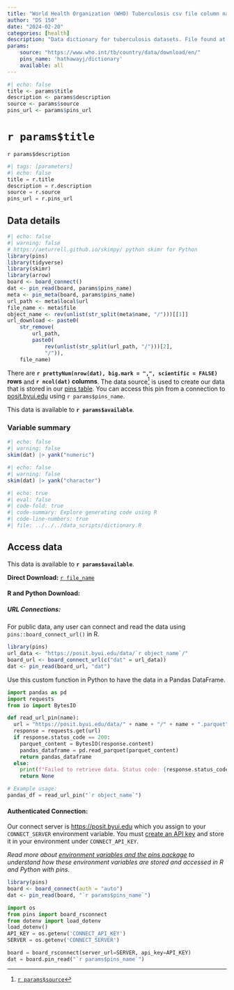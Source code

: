 ```yaml
---
title: "World Health Organization (WHO) Tuberculosis csv file column names"
author: "DS 150"
date: "2024-02-20"
categories: [health]
description: "Data dictionary for tuberculosis datasets. File found at https://extranet.who.int/tme/generateCSV.asp?ds=dictionary"
params: 
    source: "https://www.who.int/tb/country/data/download/en/"
    pins_name: 'hathawayj/dictionary'
    available: all
---
```



```r
#| echo: false
title <- params$title
description <- params$description
source <- params$source
pins_url <- params$pins_url
```

# `r params$title`

`r params$description`

```python
#| tags: [parameters]
#| echo: false
title = r.title
description = r.description
source = r.source
pins_url = r.pins_url

```


## Data details

```r
#| echo: false
#| warning: false
# https://aeturrell.github.io/skimpy/ python skimr for Python
library(pins)
library(tidyverse)
library(skimr)
library(arrow)
board <- board_connect()
dat <- pin_read(board, params$pins_name)
meta <- pin_meta(board, params$pins_name)
url_path <- meta$local$url
file_name <- meta$file
object_name <- rev(unlist(str_split(meta$name, "/")))[[1]]
url_download <- paste0(
    str_remove(
        url_path,
        paste0(
            rev(unlist(str_split(url_path, "/")))[2],
            "/")),
    file_name)
```

There are __`r prettyNum(nrow(dat), big.mark = ",", scientific = FALSE)` rows__ and __`r ncol(dat)` columns__. The data source[^1] is used to create our data that is stored in our [pins table](`r meta$local$url`). You can access this pin from a connection to [posit.byui.edu](https://posit.byui.edu) using ``r params$pins_name``.

This data is available to __`r params$available`__.


### Variable summary

```r
#| echo: false
#| warning: false
skim(dat) |> yank("numeric")
```


```r
#| echo: false
#| warning: false
skim(dat) |> yank("character")
```

```r
#| echo: true
#| eval: false
#| code-fold: true
#| code-summary: Explore generating code using R
#| code-line-numbers: true
#| file: ../../../data_scripts/dictionary.R
```

<!-- ```{python}
#| echo: true
#| eval: false
#| code-fold: true
#| code-summary: Explore generating code using Python
#| code-line-numbers: true
#| file: ../../../data_scripts/YOURFILEPATH
``` -->


## Access data

This data is available to __`r params$available`__.

__Direct Download:__ [`r file_name`](`r url_download`)

#### __R and Python Download:__

##### __URL Connections:__

For public data, any user can connect and read the data using `pins::board_connect_url()` in R.

```r
library(pins)
url_data <- "https://posit.byui.edu/data/`r object_name`/"
board_url <- board_connect_url(c("dat" = url_data))
dat <- pin_read(board_url, "dat")
```

Use this custom function in Python to have the data in a Pandas DataFrame.

```python
import pandas as pd
import requests
from io import BytesIO

def read_url_pin(name):
  url = "https://posit.byui.edu/data/" + name + "/" + name + ".parquet"
  response = requests.get(url)
  if response.status_code == 200:
    parquet_content = BytesIO(response.content)
    pandas_dataframe = pd.read_parquet(parquet_content)
    return pandas_dataframe
  else:
    print(f"Failed to retrieve data. Status code: {response.status_code}")
    return None

# Example usage:
pandas_df = read_url_pin("`r object_name`")
```

#### __Authenticated Connection:__

Our connect server is [https://posit.byui.edu](https://posit.byui.edu/connect/#/content/listing?filter=min_role:viewer&filter=content_type:all&view_type=compact) which you assign to your `CONNECT_SERVER` environment variable. You must [create an API key](https://docs.posit.co/connect/user/api-keys/#api-keys-creating) and store it in your environment under `CONNECT_API_KEY`. 

_Read more about [environment variables and the pins package](../../environment.qmd) to understand how these environment variables are stored and accessed in R and Python with pins._

```r
library(pins)
board <- board_connect(auth = "auto")
dat <- pin_read(board, "`r params$pins_name`")
```


```python
import os
from pins import board_rsconnect
from dotenv import load_dotenv
load_dotenv()
API_KEY = os.getenv('CONNECT_API_KEY')
SERVER = os.getenv('CONNECT_SERVER')

board = board_rsconnect(server_url=SERVER, api_key=API_KEY)
dat = board.pin_read("`r params$pins_name`")
```

[^1]: [`r params$source`](`r params$source`)